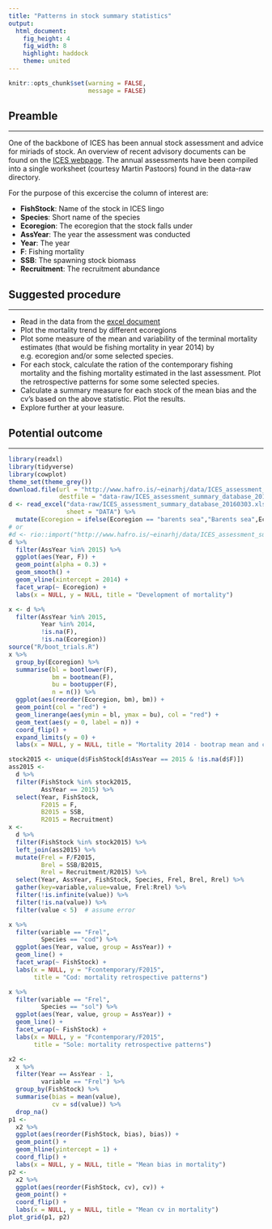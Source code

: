 ```yaml
---
title: "Patterns in stock summary statistics"
output: 
  html_document:
    fig_height: 4
    fig_width: 8
    highlight: haddock
    theme: united
---
```


```r
knitr::opts_chunk$set(warning = FALSE,
                      message = FALSE)
```

## Preamble
___

One of the backbone of ICES has been annual stock assessment and advice for miriads of stock. An overview of recent advisory documents can be found on the [ICES webpage](http://www.ices.dk/community/advisory-process/Pages/Latest-advice.aspx). The annual assessments have been compiled into a single worksheet (courtesy Martin Pastoors) found in the data-raw directory.

For the purpose of this excercise the column of interest are:

* __FishStock__: Name of the stock in ICES lingo
* __Species__: Short name of the species
* __Ecoregion__: The ecoregion that the stock falls under
* __AssYear__: The year the assessment was conducted
* __Year__: The year
* __F__: Fishing mortality
* __SSB__: The spawning stock biomass
* __Recruitment__: The recruitment abundance

## Suggested procedure
___

* Read in the data from the [excel document](../data-raw/ICES Assessment Summary database 20160303.xlsx)
* Plot the mortality trend by different ecoregions
* Plot some measure of the mean and variability of the terminal mortality estimates (that would be fishing mortality in year 2014) by e.g. ecoregion and/or some selected species.
* For each stock, calculate the ration of the contemporary fishing mortality and the fishing mortality estimated in the last assessment. Plot the retrospective patterns for some some selected species.
* Calculate a summary measure for each stock of the mean bias and the cv's based on the above statistic. Plot the results.
* Explore further at your leasure.

## Potential outcome
___

```r
library(readxl)
library(tidyverse)
library(cowplot)
theme_set(theme_grey())
download.file(url = "http://www.hafro.is/~einarhj/data/ICES_assessment_summary_database_20160303.xlsx",
              destfile = "data-raw/ICES_assessment_summary_database_20160303.xlsx")
d <- read_excel("data-raw/ICES_assessment_summary_database_20160303.xlsx",
                sheet = "DATA") %>% 
  mutate(Ecoregion = ifelse(Ecoregion == "barents sea","Barents sea",Ecoregion))
# or
#d <- rio::import("http://www.hafro.is/~einarhj/data/ICES_assessment_summary_database_20160303.xlsx", sheet = "DATA")
d %>% 
  filter(AssYear %in% 2015) %>% 
  ggplot(aes(Year, F)) +
  geom_point(alpha = 0.3) +
  geom_smooth() +
  geom_vline(xintercept = 2014) +
  facet_wrap(~ Ecoregion) +
  labs(x = NULL, y = NULL, title = "Development of mortality")
```

```r
x <- d %>% 
  filter(AssYear %in% 2015,
         Year %in% 2014,
         !is.na(F),
         !is.na(Ecoregion))
source("R/boot_trials.R")
x %>% 
  group_by(Ecoregion) %>% 
  summarise(bl = bootlower(F),
            bm = bootmean(F),
            bu = bootupper(F),
            n = n()) %>% 
  ggplot(aes(reorder(Ecoregion, bm), bm)) +
  geom_point(col = "red") +
  geom_linerange(aes(ymin = bl, ymax = bu), col = "red") +
  geom_text(aes(y = 0, label = n)) +
  coord_flip() +
  expand_limits(y = 0) +
  labs(x = NULL, y = NULL, title = "Mortality 2014 - bootrap mean and ci")
```

```r
stock2015 <- unique(d$FishStock[d$AssYear == 2015 & !is.na(d$F)])
ass2015 <-
  d %>% 
  filter(FishStock %in% stock2015,
         AssYear == 2015) %>% 
  select(Year, FishStock,
         F2015 = F,
         B2015 = SSB,
         R2015 = Recruitment)
x <- 
  d %>% 
  filter(FishStock %in% stock2015) %>% 
  left_join(ass2015) %>% 
  mutate(Frel = F/F2015,
         Brel = SSB/B2015,
         Rrel = Recruitment/R2015) %>% 
  select(Year, AssYear, FishStock, Species, Frel, Brel, Rrel) %>% 
  gather(key=variable,value=value, Frel:Rrel) %>% 
  filter(!is.infinite(value)) %>% 
  filter(!is.na(value)) %>%
  filter(value < 5)  # assume error

x %>% 
  filter(variable == "Frel",
         Species == "cod") %>% 
  ggplot(aes(Year, value, group = AssYear)) +
  geom_line() +
  facet_wrap(~ FishStock) +
  labs(x = NULL, y = "Fcontemporary/F2015",
       title = "Cod: mortality retrospective patterns")

x %>% 
  filter(variable == "Frel",
         Species == "sol") %>% 
  ggplot(aes(Year, value, group = AssYear)) +
  geom_line() +
  facet_wrap(~ FishStock) +
  labs(x = NULL, y = "Fcontemporary/F2015",
       title = "Sole: mortality retrospective patterns")
```

```r
x2 <-
  x %>% 
  filter(Year == AssYear - 1,
         variable == "Frel") %>% 
  group_by(FishStock) %>% 
  summarise(bias = mean(value),
            cv = sd(value)) %>% 
  drop_na()
p1 <-
  x2 %>% 
  ggplot(aes(reorder(FishStock, bias), bias)) +
  geom_point() +
  geom_hline(yintercept = 1) +
  coord_flip() +
  labs(x = NULL, y = NULL, title = "Mean bias in mortality")
p2 <-
  x2 %>% 
  ggplot(aes(reorder(FishStock, cv), cv)) +
  geom_point() +
  coord_flip() +
  labs(x = NULL, y = NULL, title = "Mean cv in mortality")
plot_grid(p1, p2)
```
